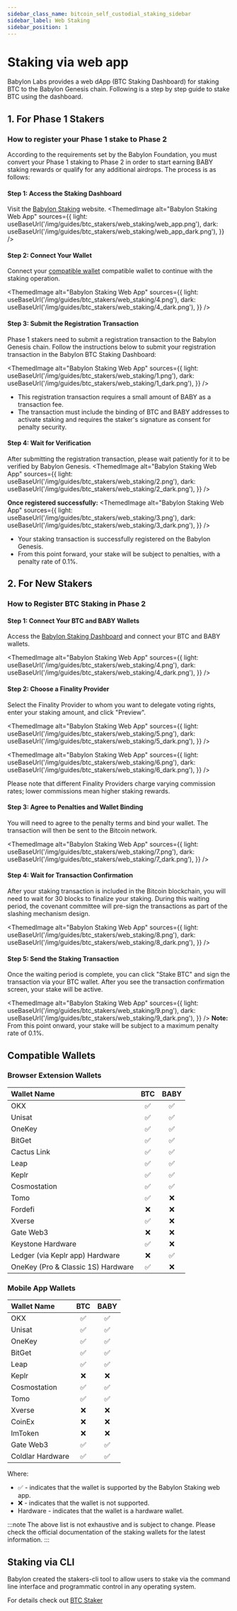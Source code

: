 ```yaml
---
sidebar_class_name: bitcoin_self_custodial_staking_sidebar
sidebar_label: Web Staking
sidebar_position: 1
---
```



# Staking via web app

Babylon Labs provides a web dApp (BTC Staking Dashboard) for staking BTC to the Babylon Genesis chain.
Following is a step by step guide to stake BTC using the dashboard.

## 1. For Phase 1 Stakers
### How to register your Phase 1 stake to Phase 2

According to the requirements set by the Babylon Foundation, you must convert your Phase 1 staking to 
Phase 2 in order to start earning BABY staking rewards or qualify for any additional airdrops. 
The process is as follows:

#### Step 1: Access the Staking Dashboard
Visit the [Babylon Staking](https://btcstaking.babylonlabs.io/) website.
<ThemedImage
  alt="Babylon Staking Web App"
  sources={{
    light: useBaseUrl('/img/guides/btc_stakers/web_staking/web_app.png'),
    dark: useBaseUrl('/img/guides/btc_stakers/web_staking/web_app_dark.png'),
  }}
/>

#### Step 2: Connect Your Wallet
Connect your [compatible wallet](/guides/btc_stakers/native_staking/web_staking/#compatible-wallets) 
compatible wallet to continue with the staking operation.

<ThemedImage
  alt="Babylon Staking Web App"
  sources={{
    light: useBaseUrl('/img/guides/btc_stakers/web_staking/4.png'),
    dark: useBaseUrl('/img/guides/btc_stakers/web_staking/4_dark.png'),
  }}
/>

#### Step 3: Submit the Registration Transaction
Phase 1 stakers need to submit a registration transaction to the Babylon Genesis chain. 
Follow the instructions below to submit your registration transaction in the Babylon BTC
Staking Dashboard:

<ThemedImage
  alt="Babylon Staking Web App"
  sources={{
    light: useBaseUrl('/img/guides/btc_stakers/web_staking/1.png'),
    dark: useBaseUrl('/img/guides/btc_stakers/web_staking/1_dark.png'),
  }}
/>

- This registration transaction requires a small amount of BABY as a transaction fee.
- The transaction must include the binding of BTC and BABY addresses to activate staking and requires the staker's signature as consent for penalty security.

#### Step 4: Wait for Verification
After submitting the registration transaction, please wait patiently for it to be verified by Babylon Genesis.
<ThemedImage
  alt="Babylon Staking Web App"
  sources={{
    light: useBaseUrl('/img/guides/btc_stakers/web_staking/2.png'),
    dark: useBaseUrl('/img/guides/btc_stakers/web_staking/2_dark.png'),
  }}
/>

**Once registered successfully:**
<ThemedImage
  alt="Babylon Staking Web App"
  sources={{
    light: useBaseUrl('/img/guides/btc_stakers/web_staking/3.png'),
    dark: useBaseUrl('/img/guides/btc_stakers/web_staking/3_dark.png'),
  }}
/>
- Your staking transaction is successfully registered on the Babylon Genesis.
- From this point forward, your stake will be subject to penalties, with a penalty rate of 0.1%.

## 2. For New Stakers
### How to Register BTC Staking in Phase 2

#### **Step 1: Connect Your BTC and BABY Wallets**

Access the [Babylon Staking Dashboard](https://btcstaking.babylonlabs.io/) and connect your BTC and 
BABY wallets.

<ThemedImage
  alt="Babylon Staking Web App"
  sources={{
    light: useBaseUrl('/img/guides/btc_stakers/web_staking/4.png'),
    dark: useBaseUrl('/img/guides/btc_stakers/web_staking/4_dark.png'),
  }}
/>

#### **Step 2: Choose a Finality Provider**

Select the Finality Provider to whom you want to delegate voting rights, enter your staking 
amount, and click "Preview".

<ThemedImage
  alt="Babylon Staking Web App"
  sources={{
    light: useBaseUrl('/img/guides/btc_stakers/web_staking/5.png'),
    dark: useBaseUrl('/img/guides/btc_stakers/web_staking/5_dark.png'),
  }}
/>

<ThemedImage
  alt="Babylon Staking Web App"
  sources={{
    light: useBaseUrl('/img/guides/btc_stakers/web_staking/6.png'),
    dark: useBaseUrl('/img/guides/btc_stakers/web_staking/6_dark.png'),
  }}
/>

Please note that different Finality Providers charge varying commission rates; lower 
commissions mean higher staking rewards.

#### **Step 3: Agree to Penalties and Wallet Binding**

You will need to agree to the penalty terms and bind your wallet. 
The transaction will then be sent to the Bitcoin network.

<ThemedImage
  alt="Babylon Staking Web App"
  sources={{
    light: useBaseUrl('/img/guides/btc_stakers/web_staking/7.png'),
    dark: useBaseUrl('/img/guides/btc_stakers/web_staking/7_dark.png'),
  }}
/>

#### **Step 4: Wait for Transaction Confirmation**

After your staking transaction is included in the Bitcoin blockchain, you will need 
to wait for 30 blocks to finalize your staking. During this waiting period, the covenant 
committee will pre-sign the transactions as part of the slashing mechanism design.

<ThemedImage
  alt="Babylon Staking Web App"
  sources={{
    light: useBaseUrl('/img/guides/btc_stakers/web_staking/8.png'),
    dark: useBaseUrl('/img/guides/btc_stakers/web_staking/8_dark.png'),
  }}
/>

#### **Step 5: Send the Staking Transaction**

Once the waiting period is complete, you can click "Stake BTC" and sign the transaction 
via your BTC wallet. After you see the transaction confirmation screen, your stake 
will be active.

<ThemedImage
  alt="Babylon Staking Web App"
  sources={{
    light: useBaseUrl('/img/guides/btc_stakers/web_staking/9.png'),
    dark: useBaseUrl('/img/guides/btc_stakers/web_staking/9_dark.png'),
  }}
/>
**Note:** From this point onward, your stake will be subject to a maximum penalty rate of 0.1%.


## Compatible Wallets

### Browser Extension Wallets

| Wallet Name | BTC | BABY |
|:--|:-:|:-:|
| OKX | ✅ | ✅ |
| Unisat | ✅ | ✅ |
| OneKey | ✅ | ✅ |
| BitGet | ✅ | ✅ |
| Cactus Link | ✅ | ✅ |
| Leap | ✅ | ✅ |
| Keplr | ✅ | ✅ |
| Cosmostation | ✅ | ✅ |
| Tomo | ✅ | ❌ |
| Fordefi | ❌ | ❌ |
| Xverse | ✅ | ❌ |
| Gate Web3 | ❌ | ❌ |
| Keystone <HardwareBadge>Hardware</HardwareBadge> | ✅ | ❌ |
| Ledger (via Keplr app) <HardwareBadge>Hardware</HardwareBadge> | ❌ | ✅ |
| OneKey (Pro & Classic 1S) <HardwareBadge>Hardware</HardwareBadge> | ✅ | ❌ |

### Mobile App Wallets

| Wallet Name | BTC | BABY |
|:--|:-:|:-:|
| OKX | ✅ | ✅ |
| Unisat | ✅ | ✅ |
| OneKey | ✅ | ✅ |
| BitGet | ✅ | ✅ |
| Leap | ✅ | ✅ |
| Keplr | ❌ | ❌ |
| Cosmostation | ✅ | ✅ |
| Tomo | ✅ | ✅ |
| Xverse | ❌ | ❌ |
| CoinEx | ❌ | ❌ |
| ImToken | ❌ | ❌ |
| Gate Web3 | ✅ | ✅ |
| Coldlar <HardwareBadge>Hardware</HardwareBadge>  | ✅ | ✅ |

Where:
* ✅ - indicates that the wallet is supported by the Babylon Staking web app.
* ❌ - indicates that the wallet is not supported.
* <HardwareBadge>Hardware</HardwareBadge> - indicates that the wallet is a hardware wallet.

:::note
The above list is not exhaustive and is subject to change. Please check the official documentation of the staking wallets for the latest information.
:::

## Staking via CLI

Babylon created the stakers-cli tool to allow users to stake via the command line
interface and programmatic control in any operating system.

For details check out [BTC Staker](/guides/btc_stakers/native_staking/staking_via_cli)
